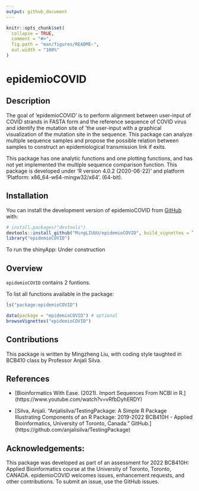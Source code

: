 ```yaml
---
output: github_document
---
```


<!-- README.md is generated from README.Rmd. Please edit that file -->

```r
knitr::opts_chunk$set(
  collapse = TRUE,
  comment = "#>",
  fig.path = "man/figures/README-",
  out.width = "100%"
)
```

# epidemioCOVID

<!-- badges: start -->
<!-- badges: end -->
## Description 

The goal of 'epidemioCOVID' is to perform alignment between user-input of COVID strands in FASTA form and the reference sequence of COVID virus and identify the mutation site of 'the user-input with a graphical visualization of the mutation site in the sequence. This package can analyze multiple sequence samples and propose the possible relation between samples to construct an epidemiological transmission link if exits.

This package has one analytic functions and one plotting functions, and has not yet implemented the multiple sequence comparison function. This package is developed under 'R version 4.0.2 (2020-06-22)' and platform 'Platform: x86_64-w64-mingw32/x64'. (64-bit).

## Installation

You can install the development version of epidemioCOVID from [GitHub](https://github.com/) with:

``` r
# install.packages("devtools")
devtools::install_github("MingLIUUU/epidemioCOVID", build_vignettes = TRUE)
library("epidemioCOVID")
```
To run the shinyApp:
Under construction

## Overview

`epidemioCOVID` contains 2 funtions.

To list all functions available in the package:

``` r
ls("package:epidemioCOVID")
```

``` r
data(package = "epidemioCOVID") # optional
browseVignettes("epidemioCOVID")
```

## Contributions

This package is written by Mingzheng Liu, with coding style taughted in BCB410 class by Professor Anjali Silva. 


## References

* [Bioinformatics With Ease. (2021). Import Sequences From NCBI in R.] (https://www.youtube.com/watch?v=vRfbDyhERDY)

* [Silva, Anjali. “Anjalisilva/TestingPackage: A Simple R Package Illustrating 
Components of an R Package: 2019-2022 BCB410H - Applied Bioinformatics, 
University of Toronto, Canada.” GitHub.] (https://github.com/anjalisilva/TestingPackage) 

## Acknowledgements:
This package was developed as part of an assessment for 2022
BCB410H: Applied Bioinformatics course at the University of
Toronto, Toronto, CANADA. epidemioCOVID welcomes issues,
enhancement requests, and other contributions. To submit an issue,
use the GitHub issues.
